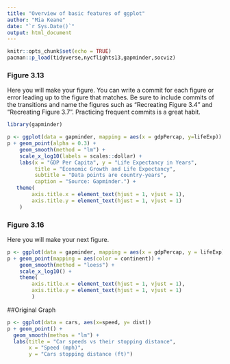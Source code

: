 ```yaml
---
title: "Overview of basic features of ggplot"
author: "Mia Keane"
date: "`r Sys.Date()`"
output: html_document
---
```


```r
knitr::opts_chunk$set(echo = TRUE)
pacman::p_load(tidyverse,nycflights13,gapminder,socviz)
```

### Figure 3.13

Here you will make your figure. You can write a commit for each figure or error leading up to the figure that matches. Be sure to include commits of the transitions and name the figures such as "Recreating Figure 3.4" and "Recreating Figure 3.7". Practicing frequent commits is a great habit.

```r
library(gapminder)

p <- ggplot(data = gapminder, mapping = aes(x = gdpPercap, y=lifeExp))
p + geom_point(alpha = 0.3) +
    geom_smooth(method = "lm") +
    scale_x_log10(labels = scales::dollar) +
    labs(x = "GDP Per Capita", y = "Life Expectancy in Years",
         title = "Economic Growth and Life Expectancy",
         subtitle = "Data points are country-years",
         caption = "Source: Gapminder.") +
   theme(
        axis.title.x = element_text(hjust = 1, vjust = 1), 
        axis.title.y = element_text(hjust = 1, vjust = 1) 
    )
```

### Figure 3.16
 
Here you will make your next figure.

```r
p <- ggplot(data = gapminder, mapping = aes(x = gdpPercap, y = lifeExp))
p + geom_point(mapping = aes(color = continent)) +
    geom_smooth(method = "loess") +
    scale_x_log10() +
    theme(
        axis.title.x = element_text(hjust = 1, vjust = 1), 
        axis.title.y = element_text(hjust = 1, vjust = 1) 
        )
```

##Original Graph

```r

p <- ggplot(data = cars, aes(x=speed, y= dist)) 
p + geom_point() +
  geom_smooth(methos = "lm") +
  labs(title = "Car speeds vs their stopping distance",
       x = "Speed (mph)",
       y = "Cars stopping distance (ft)")
```